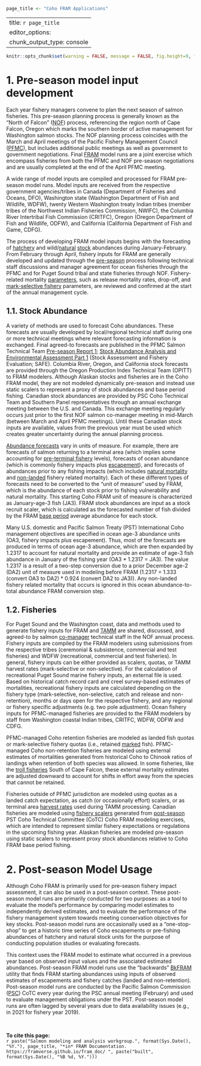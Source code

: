 ```r
page_title <- "Coho FRAM Applications"
```

---
title: `r page_title`
editor_options: 
  chunk_output_type: console
---

```r
knitr::opts_chunk$set(warning = FALSE, message = FALSE, fig.height=9, fig.width=9)
```

# 1. Pre-season model input development

Each year fishery managers convene to plan the next season of salmon fisheries. This pre-season planning process is generally known as the "North of Falcon" (<a href = "https://framverse.github.io/fram_doc/calcs_glossary.html#North_of_Falcon_(NOF)" target = "_blank" title = "NOF: North of Falcon">NOF</a>) process, referencing the region north of Cape Falcon, Oregon which marks the southern border of active management for Washington salmon stocks. The <span title = "NOF: North of Falcon">NOF</span> planning process coincides with the March and April meetings of the Pacific Fishery Management Council (<a href = "https://framverse.github.io/fram_doc/calcs_glossary.html#Pacific_Fishery_Management_Council_(PFMC)" target = "_blank" title = "PFMC: Pacific Fishery Management Council">PFMC</a>), but includes additional public meetings as well as government to government negotiations. Final <a href = "https://framverse.github.io/fram_doc/calcs_glossary.html#Fishery_Regulation_Assessment_Model_(FRAM)" target = "_blank" title = "FRAM: Fishery Regulation Assessment Model">FRAM</a> model runs are a joint exercise which encompass fisheries from both the <span title = "PFMC: Pacific Fishery Management Council">PFMC</span> and <span title = "NOF: North of Falcon">NOF</span> pre-season negotiations and are usually completed at the end of the April <span title = "PFMC: Pacific Fishery Management Council">PFMC</span> meeting.

A wide range of model inputs are compiled and processed for <span title = "FRAM: Fishery Regulation Assessment Model">FRAM</span> pre-season model runs. Model inputs are received from the respective government agencies/tribes in Canada (Department of Fisheries and Oceans, <span title = "DFO: Department of Fisheries and Oceans">DFO</span>), Washington state (Washington Department of Fish and Wildlife, <span title = "Washington Department of Fish and Wildlife">WDFW</span>), twenty Western Washington treaty Indian tribes (member tribes of the Northwest Indian Fisheries Commission, <span title = "NWIFC: Northwest Indian Fisheries Commission">NWIFC</span>), the Columbia River Intertribal Fish Commission (<span title = "CRITFC: Columbia River Intertribal Fish Commission">CRITFC</span>), Oregon (Oregon Department of Fish and Wildlife, <span title = "ODFW: Oregon Department of Fish and Wildlife">ODFW</span>), and California (California Department of Fish and Game, <span title = "CDFG: California Department of Fish and Game">CDFG</span>).

The process of developing <span title = "FRAM: Fishery Regulation Assessment Model">FRAM</span> model inputs begins with the forecasting of <a href = "https://framverse.github.io/fram_doc/calcs_glossary.html#Hatchery" target = "_blank" title = "Hatchery">hatchery</a> and wild/<a href = "https://framverse.github.io/fram_doc/calcs_glossary.html#Natural" target = "_blank" title = "Natural">natural</a> <a href = "https://framverse.github.io/fram_doc/calcs_glossary.html#Stock" target = "_blank" title = "Stock">stock</a> abundances during January-February.  From February through April, fishery inputs for <span title = "FRAM: Fishery Regulation Assessment Model">FRAM</span> are generally developed and updated through the <a href = "https://framverse.github.io/fram_doc/calcs_glossary.html#Pre-season" target = "_blank" title = "Pre-season">pre-season</a> process following technical staff discussions and manager agreement for ocean fisheries through the <span title = "PFMC: Pacific Fishery Management Council">PFMC</span> and for Puget Sound tribal and state fisheries through <span title = "NOF: North of Falcon">NOF</span>.  Fishery-related mortality <a href = "https://framverse.github.io/fram_doc/calcs_glossary.html#Parameter" target = "_blank" title = "Parameter">parameters</a>, such as release mortality rates, drop-off, and <a href = "https://framverse.github.io/fram_doc/calcs_glossary.html#Mark-selective_Fishery_(MSF)" target = "_blank" title = "MSF: Mark-selective fishery">mark-selective fishery</a> parameters, are reviewed and confirmed at the start of the annual management cycle.   

## 1.1. Stock Abundance

A variety of methods are used to forecast Coho abundances. These forecasts are usually developed by local/regional technical staff during one or more technical meetings where relevant forecasting information is exchanged.  Final agreed-to forecasts are published in the <span title = "PFMC: Pacific Fishery Management Council">PFMC</span> Salmon Technical Team <a href = "https://www.pcouncil.org/documents/2021/03/2021-preseason-report-i.pdf/" target = "_blank" title = "Pre-season Report 1">Pre-season Report 1</a>; <a href = "https://www.dfw.state.or.us/agency/commission/minutes/19/03_Mar/E/Attachment%204_Preseason%20Report%20I.pdf" target = "_blank" title = "Stock Abundance Analysis and Environmental Assessment Part 1">Stock Abundance Analysis and Environmental Assessment Part 1</a> (Stock Assessment and Fishery Evaluation; <span title = "SAFE: Stock Assessment and Fishery Evaluation">SAFE</span>). Columbia River, Oregon, and California stock forecasts are provided through the Oregon Production Index Technical Team (<span title = "OPITT: Oregon Production Index Technical Team">OPITT</span>) to <span title = "FRAM: Fishery Regulation Assessment Model">FRAM</span> modelers. Although Alaskan stocks and fisheries are in the Coho <span title = "FRAM: Fishery Regulation Assessment Model">FRAM</span> model, they are not modeled dynamically pre-season and instead use static scalers to represent a proxy of stock abundances and base period fishing. Canadian stock abundances are provided by <span title = "Pacific Salmon Commission">PSC</span> Coho Technical Team and Southern Panel representatives through an annual exchange meeting between the U.S. and Canada. This exchange meeting regularly occurs just prior to the first <span title = "NOF: North of Falcon">NOF</span> salmon co-manager meeting in mid-March (between March and April <span title = "PFMC: Pacific Fishery Management Council">PFMC</span> meetings). Until these Canadian stock inputs are available, values from the previous year must be used which creates greater uncertainty during the annual planning process.

<a href = "https://framverse.github.io/fram_doc/calcs_glossary.html#Abundance_Forecast" target = "_blank" title = "Abundance forecasts">Abundance forecasts</a> vary in units of measure.  For example, there are forecasts of salmon returning to a terminal area (which implies some accounting for <a href = "https://framverse.github.io/fram_doc/calcs_glossary.html#Pre-terminal_Fishery" target = "_blank" title = "Pre-terminal fishery">pre-terminal fishery</a> levels), forecasts of ocean abundance (which is commonly fishery impacts plus <a href = "https://framverse.github.io/fram_doc/calcs_glossary.html#Escapement" target = "_blank" title = "Escapement">escapement</a>), and forecasts of abundances prior to any fishing impacts (which includes <a href = "https://framverse.github.io/fram_doc/calcs_glossary.html#Natural_Mortality" target = "_blank" title = "Natural mortality">natural mortality</a> and <a href = "https://framverse.github.io/fram_doc/calcs_glossary.html#Non-landedNon-retention_Mortality" target = "_blank" title = "Non-landed mortality">non-landed</a> fishery related mortality). Each of these different types of forecasts need to be converted to the “unit of measure” used by <span title = "FRAM: Fishery Regulation Assessment Model">FRAM</span>, which is the abundance of each stock prior to fishing vulnerability and natural mortality.  This starting Coho <span title = "FRAM: Fishery Regulation Assessment Model">FRAM</span> unit of measure is characterized as January-age-3 fish (<span title = "JA3: January age 3 abundance">JA3</span>). <span title = "FRAM: Fishery Regulation Assessment Model">FRAM</span> stock abundances are input as a stock recruit scaler, which is calculated as the forecasted number of fish divided by the <span title = "FRAM: Fishery Regulation Assessment Model">FRAM</span> <a href = "https://framverse.github.io/fram_doc/calcs_glossary.html#Base_Period" target = "_blank" title = "Base period">base period</a> average abundance for each stock.  
 
Many U.S. domestic and Pacific Salmon Treaty (<span title = "PST: Pacific Salmon Treaty">PST</span>) International Coho management objectives are specified in ocean age-3 abundance units (<span title = "OA3: Ocean age-3 abundance">OA3</span>, fishery impacts plus escapement).  Thus, most of the forecasts are produced in terms of ocean age-3 abundance, which are then expanded by 1.2317 to account for natural mortality and provide an estimate of age-3 fish abundance in January of the fishing year (<span title = "OA3: Ocean age-3 abundance">OA3</span> * 1.2317 = <span title = "JA3: January age-3 abundance">JA3</span>).  The value 1.2317 is a result of a two-step conversion due to a prior December age-2 (<span title = "DA2: December age-2 abundance">DA2</span>) unit of measure used in modeling before <span title = "FRAM: Fishery Regulation Assessment Model">FRAM</span> (1.2317 = 1.333 (convert <span title = "OA3: Ocean age-3 abundance">OA3</span> to <span title = "DA2: December age-2 abundance">DA2</span>) * 0.924 (convert <span title = "DA2: December age 2 abundance">DA2</span> to <span title = "JA3: January age 3 abundance">JA3</span>)).  Any non-landed fishery related mortality that occurs is ignored in this ocean abundance-to-total abundance <span title = "FRAM: Fishery Regulation Assessment Model">FRAM</span> conversion step.  

## 1.2. Fisheries

For Puget Sound and the Washington coast, data and methods used to generate fishery inputs for <span title = "FRAM: Fishery Regulation Assessment Model">FRAM</span> and <a href = "https://framverse.github.io/fram_doc/calcs_glossary.html#Terminal_Area_Management_Module_(TAMM)" target = "_blank" title = "TAMM: Terminal Area Management Module">TAMM</a> are shared, discussed, and agreed-to by salmon <a href = "https://framverse.github.io/fram_doc/calcs_glossary.html#Co-managers" target = "_blank" title = "Co-managers">co-manager</a> technical staff in the <span title = "NOF: North of Falcon">NOF</span> annual process. Fishery inputs are compiled by the <span title = "FRAM: Fishery Regulation Assessment Model">FRAM</span> modelers using submissions from the respective tribes (ceremonial & subsistence, commercial and test fisheries) and <span title = "Washington Department of Fish and Wildlife">WDFW</span> (recreational, commercial and test fisheries). In general, fishery inputs can be either provided as scalers, quotas, or <span title = "TAMM: Terminal Area Management Module">TAMM</span> harvest rates (mark-selective or non-selective). For the calculation of recreational Puget Sound marine fishery inputs, an external file is used. Based on historical catch record card and creel survey-based estimates of mortalities, recreational fishery inputs are calculated depending on the fishery type (mark-selective, non-selective, catch and release and non-retention), months or days open for the respective fishery, and any regional or fishery specific adjustments (e.g. two pole adjustment). Ocean fishery inputs for <span title = "PFMC: Pacific Fishery Management Council">PFMC</span>-managed fisheries are provided to the <span title = "FRAM: Fishery Regulation Assessment Model">FRAM</span> modelers by staff from Washington coastal Indian tribes, <span title = "CRITFC: Columbia River Intertribal Fish Commission">CRITFC</span>, <span title = "Washington Department of Fish and Wildlife">WDFW</span>, <span title = "ODFW: Oregon Department of Fish and Wildlife">ODFW</span> and <span title = "CDFG: California Department of Fish and Game">CDFG</span>.  

<span title = "PFMC: Pacific Fishery Management Council">PFMC</span>-managed Coho retention fisheries are modeled as landed fish quotas or mark-selective fishery quotas (i.e., retained <a href = "https://framverse.github.io/fram_doc/calcs_glossary.html#Marked" target = "_blank" title = "marked">marked</a> fish).  <span title = "PFMC: Pacific Fishery Management Council">PFMC</span>-managed Coho non-retention fisheries are modeled using external estimates of mortalities generated from historical Coho to Chinook ratios of landings when retention of both species was allowed.  In some fisheries, like the <a href = "https://framverse.github.io/fram_doc/calcs_glossary.html#Troll_Fishery" target = "_blank" title = "Troll fishery">troll fisheries</a> South of Cape Falcon, these external mortality estimates are adjusted downward to account for shifts in effort away from the species that cannot be retained.  

Fisheries outside of <span title = "PFMC: Pacific Fishery Management Council">PFMC</span> jurisdiction are modeled using quotas as a landed catch expectation, as catch (or occasionally effort) scalers, or as terminal area <a href = "https://framverse.github.io/fram_doc/calcs_glossary.html#Harvest_Rate_(HR)" target = "_blank" title = "HR: Harvest rate">harvest rates</a> used during <span title = "TAMM: Terminal Area Management Module">TAMM</span> processing.  Canadian fisheries are modeled using <a href = "https://framverse.github.io/fram_doc/calcs_glossary.html#Fishery_Scaler" target = "_blank" title = "Fishery scaler">fishery scalers</a> generated from <a href = https://framverse.github.io/fram_doc/calcs_glossary.html#Post-season" target = "_blank" title = "Post-season">post-season</a> <span title = "PST: Pacific Salmon Treaty">PST</span> Coho Technical Committee (<span title = "CoTC: Coho Technical Committee">CoTC</span>) Coho <span title = "FRAM: Fishery Regulation Assessment Model">FRAM</span> modeling exercises, which are intended to represent similar fishery expectations or regulations in the upcoming fishing year.  Alaskan fisheries are modeled pre-season using static scalers to represent proxy stock abundances relative to Coho <span title = "FRAM: Fishery Regulation Assessment Model">FRAM</span> base period fishing. 

# 2. Post-season Model Usage

Although Coho <span title = "FRAM: Fishery Regulation Assessment Model">FRAM</span> is primarily used for pre-season fishery impact assessment, it can also be used in a post-season context.  These post-season model runs are primarily conducted for two purposes: as a tool to evaluate the model's performance by comparing model estimates to independently derived estimates, and to evaluate the performance of the fishery management system towards meeting conservation objectives for key stocks. Post-season model runs are occasionally used as a "one-stop-shop" to get a historic time series of Coho escapements or pre-fishing abundances of hatchery and natural stock units for the purpose of conducting population studies or evaluating forecasts.

This context uses the <span title = "FRAM: Fishery Regulation Assessment Model">FRAM</span> model to estimate what occurred in a previous year based on observed input values and the associated estimated abundances. Post-season <span title = "FRAM: Fishery Regulation Assessment Model">FRAM</span> model runs use the “backwards” <a href = "https://framverse.github.io/fram_doc/calcs_glossary.html#Backwards_FRAM_(BkFRAM)" target = "_blank" title = "BkFRAM: Backwards FRAM">BkFRAM</a> utility that finds <span title = "FRAM: Fishery Regulation Assessment Model">FRAM</span> starting abundances using inputs of observed estimates of escapements and fishery catches (landed and non-retention). Post-season model runs are conducted by the Pacific Salmon Commission (<a href = "https://framverse.github.io/fram_doc/calcs_glossary.html#Pacific_Salmon_Commission_(PSC)" target = "_blank" title = "PSC: Pacific Salmon Commission">PSC</a>) CoTC every year during the <span title = "PSC: Pacific Salmon Commission">PSC</span> annual meeting (February) and used to evaluate management obligations under the <span title = "PST: Pacific Salmon Treaty">PST</span>. Post-season model runs are often lagged by several years due to data availability issues (e.g., in 2021 for fishery year 2019).  

<br>

**To cite this page:** <br>
`r paste("Salmon modeling and analysis workgroup.", format(Sys.Date(), "%Y."), page_title, "*in* FRAM Documentation. https://framverse.github.io/fram_doc/ ", paste("built", format(Sys.Date(), "%B %d, %Y.")))`
